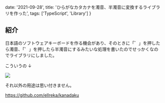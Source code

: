   date: '2021-09-28',
  title: 'ひらがなカタカナを濁音、半濁音に変換するライブラリを作った',
  tags: ['TypeScript', 'Library']
}

## 紹介

日本語のソフトウェアキーボードを作る機会があり、そのときに「゛」を押したら濁音、「゜」を押したら半濁音にするみたいな処理を書いたのでせっかくなのでライブラリにしました。

こういうの ↓

<Image src="/assets/kanadaku01.png" />

それ以外の用途は思い付きません。

https://github.com/ellreka/kanadaku
